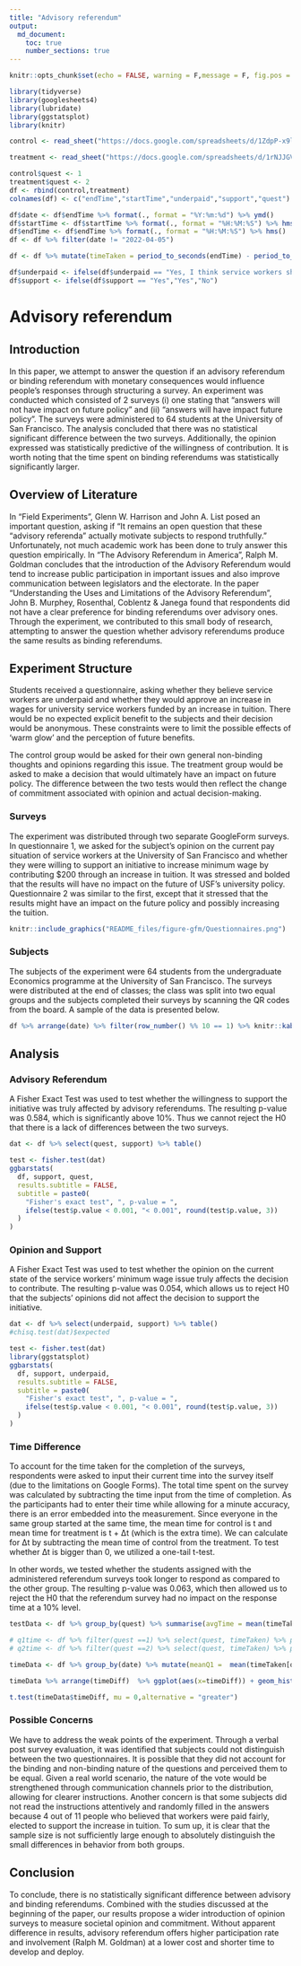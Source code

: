```yaml
---
title: "Advisory referendum"
output: 
  md_document:
    toc: true
    number_sections: true
---
```


```r
knitr::opts_chunk$set(echo = FALSE, warning = F,message = F, fig.pos = 'h')
```
```r
library(tidyverse)
library(googlesheets4)
library(lubridate)
library(ggstatsplot)
library(knitr)


```

```r
control <- read_sheet("https://docs.google.com/spreadsheets/d/1ZdpP-x9lsQrUy0HOta5-E5PmS1TFgfW-4XUNOwEJPwE/edit?resourcekey#gid=2007300920")

treatment <- read_sheet("https://docs.google.com/spreadsheets/d/1rNJJGVfY0al0jSW_A0fJiwnLwNcOgrMkC9_dJ1yHwZY/edit?resourcekey#gid=1763353684")
```
```r
control$quest <- 1
treatment$quest <- 2
df <- rbind(control,treatment)
colnames(df) <- c("endTime","startTime","underpaid","support","quest")

df$date <- df$endTime %>% format(., format = "%Y:%m:%d") %>% ymd()
df$startTime <- df$startTime %>% format(., format = "%H:%M:%S") %>% hms() 
df$endTime <- df$endTime %>% format(., format = "%H:%M:%S") %>% hms() 
df <- df %>% filter(date != "2022-04-05")

df <- df %>% mutate(timeTaken = period_to_seconds(endTime) - period_to_seconds(startTime))

df$underpaid <- ifelse(df$underpaid == "Yes, I think service workers should be paid more", "Yes","No")
df$support <- ifelse(df$support == "Yes","Yes","No")
```

# Advisory referendum

## Introduction
In this paper, we attempt to answer the question if an advisory referendum or binding referendum with monetary consequences would influence people’s responses through structuring a survey. An experiment was conducted which consisted of 2 surveys (i) one stating that “answers will not have impact on future policy” and (ii) “answers will have impact future policy”. The surveys were administered to 64 students at the University of San Francisco. The analysis concluded that there was no statistical significant difference between the two surveys. Additionally, the opinion expressed was statistically predictive of the willingness of contribution. It is worth noting that the time spent on binding referendums was statistically significantly larger.

## Overview of Literature
In “Field Experiments”, Glenn W. Harrison and John A. List posed an important question, asking if “It remains an open question that these “advisory referenda” actually motivate subjects to respond truthfully.” Unfortunately, not much academic work has been done to truly answer this question empirically. In “The Advisory Referendum in America”, Ralph M. Goldman concludes that the introduction of the Advisory Referendum would tend to increase public participation in important issues and also improve communication between legislators and the electorate. In the paper “Understanding the Uses and Limitations of the Advisory Referendum”, John B. Murphey, Rosenthal, Coblentz & Janega found that respondents did not have a clear preference for binding referendums over advisory ones. Through the experiment, we contributed to this small body of research, attempting to answer the question whether advisory referendums produce the same results as binding referendums.

## Experiment Structure 
Students received a questionnaire, asking whether they believe service workers are underpaid and whether they would approve an increase in wages for university service workers funded by an increase in tuition. There would be no expected explicit benefit to the subjects and their decision would be anonymous. These constraints were to limit the possible effects of ‘warm glow’ and the perception of future benefits.

The control group would be asked for their own general non-binding thoughts and opinions regarding this issue. The treatment group would be asked to make a decision that would ultimately have an impact on future policy. The difference between the two tests would then reflect the change of commitment associated with opinion and actual decision-making.

### Surveys
The experiment was distributed through two separate GoogleForm surveys. In questionnaire 1, we asked for the subject’s opinion on the current pay situation of service workers at the University of San Francisco and whether they were willing to support an initiative to increase minimum wage by contributing $200 through an increase in tuition. It was stressed and bolded that the results will have no impact on the future of USF’s university policy. Questionnaire 2 was similar to the first, except that it stressed that the results might have an impact on the future policy and possibly increasing the tuition.
```r
knitr::include_graphics("README_files/figure-gfm/Questionnaires.png")
```

### Subjects
The subjects of the experiment were 64 students from the undergraduate Economics programme at the University of San Francisco. The surveys were distributed at the end of classes; the class was split into two equal groups and the subjects completed their surveys by scanning the QR codes from the board. A sample of the data is presented below.

```r
df %>% arrange(date) %>% filter(row_number() %% 10 == 1) %>% knitr::kable(format = "simple")
```

## Analysis
### Advisory Referendum
A Fisher Exact Test was used to test whether the willingness to support the initiative was truly affected by advisory referendums. The resulting p-value was 0.584, which is significantly above 10%. Thus we cannot reject the H0 that there is a lack of differences between the two surveys.

```r
dat <- df %>% select(quest, support) %>% table()

test <- fisher.test(dat)
ggbarstats(
  df, support, quest,
  results.subtitle = FALSE,
  subtitle = paste0(
    "Fisher's exact test", ", p-value = ",
    ifelse(test$p.value < 0.001, "< 0.001", round(test$p.value, 3))
  )
)
```
### Opinion and Support
A Fisher Exact Test was used to test whether the opinion on the current state of the service workers’ minimum wage issue truly affects the decision to contribute. The resulting p-value was 0.054, which allows us to reject H0 that the subjects’ opinions did not affect the decision to support the initiative.


```r
dat <- df %>% select(underpaid, support) %>% table()
#chisq.test(dat)$expected

test <- fisher.test(dat)
library(ggstatsplot)
ggbarstats(
  df, support, underpaid,
  results.subtitle = FALSE,
  subtitle = paste0(
    "Fisher's exact test", ", p-value = ",
    ifelse(test$p.value < 0.001, "< 0.001", round(test$p.value, 3))
  )
)
```
### Time Difference
To account for the time taken for the completion of the surveys, respondents were asked to input their current time into the survey itself (due to the limitations on Google Forms). The total time spent on the survey was calculated by subtracting the time input from the time of completion. As the participants had to enter their time while allowing for a minute accuracy, there is an error embedded into the measurement. Since everyone in the same group started at the same time, the mean time for control is t and mean time for treatment is t + Δt (which is the extra time). We can calculate for Δt by subtracting the mean time of control from the treatment. To test whether Δt is bigger than 0, we utilized a one-tail t-test. 

In other words, we tested whether the students assigned with the administered referendum surveys took longer to respond as compared to the other group. The resulting p-value was 0.063, which then allowed us to reject the H0 that the referendum survey had no impact on the response time at a 10% level.

```r
testData <- df %>% group_by(quest) %>% summarise(avgTime = mean(timeTaken), n = n(),sd = sd(timeTaken))

# q1time <- df %>% filter(quest ==1) %>% select(quest, timeTaken) %>% pivot_wider(names_from = quest, values_from = timeTaken) %>% unlist()
# q2time <- df %>% filter(quest ==2) %>% select(quest, timeTaken) %>% pivot_wider(names_from = quest, values_from = timeTaken) %>% unlist()

timeData <- df %>% group_by(date) %>% mutate(meanQ1 =  mean(timeTaken[quest==1]), timeDiff = timeTaken - meanQ1 ) %>% ungroup() %>% filter( quest == 2) %>% select(timeDiff) %>% mutate(Q1AsBase=0)

timeData %>% arrange(timeDiff)  %>% ggplot(aes(x=timeDiff)) + geom_histogram()
```
```r
t.test(timeData$timeDiff, mu = 0,alternative = "greater")
```

### Possible Concerns
We have to address the weak points of the experiment. Through a verbal post survey evaluation, it was identified that subjects could not distinguish between the two questionnaires. It is possible that they did not account for the binding and non-binding nature of the questions and perceived them to be equal. Given a real world scenario, the nature of the vote would be strengthened through communication channels prior to the distribution, allowing for clearer instructions. Another concern is that some subjects did not read the instructions attentively and randomly filled in the answers because 4 out of 11 people who believed that workers were paid fairly, elected to support the increase in tuition. To sum up, it is clear that the sample size is not sufficiently large enough to absolutely distinguish the small differences in behavior from both groups. 


## Conclusion
To conclude, there is no statistically significant difference between advisory and binding referendums. Combined with the studies discussed at the beginning of the paper, our results propose a wider introduction of opinion surveys to measure societal opinion and commitment. Without apparent difference in results, advisory referendum offers higher participation rate and involvement (Ralph M. Goldman) at a lower cost and shorter time to develop and deploy. 




